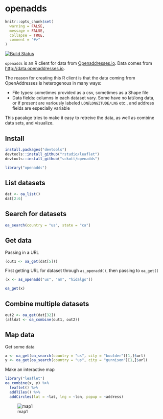 openadds
========

```r
knitr::opts_chunk$set(
  warning = FALSE,
  message = FALSE,
  collapse = TRUE,
  comment = "#>"
)
```

[![Build Status](https://travis-ci.org/sckott/openadds.svg)](https://travis-ci.org/sckott/openadds)

`openadds` is an R client for data from [Openaddresses.io](http://openaddresses.io/). Data comes from [http://data.openaddresses.io](http://data.openaddresses.io). 

The reason for creating this R client is that the data coming from OpenAddresses is heterogenous in many ways:

* File types: sometimes provided as a csv, sometimes as a Shape file
* Data fields: columns in each dataset vary. Some have no lat/long data, or if present are variously labeled `LON`/`LONGITUDE/LNG` etc., and address fields are especially variable

This pacakge tries to make it easy to retreive the data, as well as combine data sets, and visualize. 

## Install

```r
install.packages("devtools")
devtools::install_github("rstudio/leaflet")
devtools::install_github("sckott/openadds")
```

```r
library("openadds")
```

## List datasets

```r
dat <- oa_list()
dat[2:6]
```

## Search for datasets

```r
oa_search(country = "us", state = "ca")
```

## Get data

Passing in a URL

```r
(out1 <- oa_get(dat[5]))
```

First getting URL for dataset through `as_openadd()`, then passing to `oa_get()`

```r
(x <- as_openadd("us", "nm", "hidalgo"))
```

```r
oa_get(x)
```

## Combine multiple datasets

```r
out2 <- oa_get(dat[32])
(alldat <- oa_combine(out1, out2))
```

## Map data

Get some data

```r
x <- oa_get(oa_search(country = "us", city = "boulder")[1,]$url)
y <- oa_get(oa_search(country = "us", city = "gunnison")[1,]$url)
```

Make an interactive map

```r
library("leaflet")
oa_combine(x, y) %>% 
  leaflet() %>%
  addTiles() %>%
  addCircles(lat = ~lat, lng = ~lon, popup = ~address)
```

![map1](inst/img/map.png)
